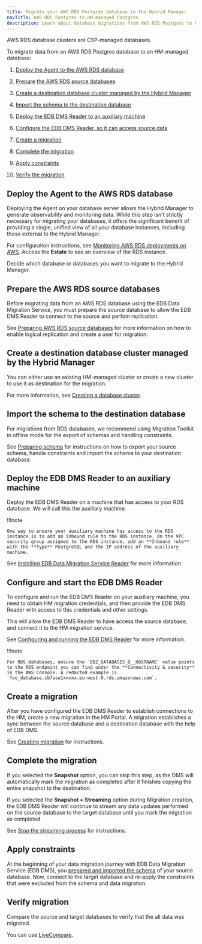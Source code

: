 ```yaml
---
title: Migrate your AWS RDS Postgres database to the Hybrid Manager
navTitle: AWS RDS Postgres to HM-managed Postgres
description: Learn about database migrations from AWS RDS Postgres to PG AI Hybrid Manager.
---
```


AWS RDS database clusters are CSP-managed databases.

To migrate data from an AWS RDS Postgres database to an HM-managed database:

1.  [Deploy the Agent to the AWS RDS database](rds_pg_to_pg.mdx#deploy-the-beacon-agent-to-the-aws-rds-database)

2.  [Prepare the AWS RDS source databases](rds_pg_to_pg.mdx#prepare-the-aws-rds-source-databases)

3.  [Create a destination database cluster managed by the Hybrid Manager](rds_pg_to_pg.mdx#create-a-destination-database-cluster-managed-by-the-hybrid-control-plane)

4.  [Import the schema to the destination database](rds_pg_to_pg.mdx#import-the-schema-to-the-destination-database)

5.  [Deploy the EDB DMS Reader to an auxiliary machine](rds_pg_to_pg.mdx#deploy-the-edb-dms-reader-to-an-auxiliary-machine)

6.  [Configure the EDB DMS Reader, so it can access source data](rds_pg_to_pg.mdx#configure-and-start-the-edb-dms-reader)

7.  [Create a migration](rds_pg_to_pg.mdx#create-a-migration)

8.  [Complete the migration](rds_pg_to_pg.mdx#complete-the-migration)

9.  [Apply constraints](rds_pg_to_pg.mdx#apply-constraints)

10. [Verify the migration](rds_pg_to_pg.mdx#verify-migration)

## Deploy the Agent to the AWS RDS database

Deploying the Agent on your database server allows the Hybrid Manager to generate observability and monitoring data. While this step isn't strictly necessary for migrating your databases, it offers the significant benefit of providing a single, unified view of all your database instances, including those external to the Hybrid Manager.

For configuration instructions, see [Monitoring AWS RDS deployments on AWS](../../monitoring/mon_ext_dbs/mon_ext_csp/rds.mdx).
Access the **Estate** to see an overview of the RDS instance.

Decide which database or databases you want to migrate to the Hybrid Manager.

## Prepare the AWS RDS source databases

Before migrating data from an AWS RDS database using the EDB Data Migration Service, you must prepare the source database to allow the EDB DMS Reader to connect to the source and perfom replication. 

See [Preparing AWS RDS source databases](../../../../migration-etl/data-migration-service/getting_started/preparing_db/preparing_rds_source_databases.mdx) for more information on how to enable logical replication and create a user for migration.

## Create a destination database cluster managed by the Hybrid Manager

You can either use an existing HM-managed cluster or create a new cluster to use it as destination for the migration.  

For more information, see [Creating a database cluster](../../../../migration-etl/data-migration-service/getting_started/create_database.mdx).

## Import the schema to the destination database

For migrations from RDS databases, we recommend using Migration Toolkit in offline mode for the export of schemas and handling constraints.

See [Preparing schema](../../../../migration-etl/data-migration-service/getting_started/prepare_schema.mdx) for instructions on how to export your source schema, handle constraints and import the schema to your destination database.

## Deploy the EDB DMS Reader to an auxiliary machine

Deploy the EDB DMS Reader on a machine that has access to your RDS database. We will call this the auxiliary machine.

!!!note

    One way to ensure your auxiliary machine has access to the RDS instance is to add an inbound rule to the RDS instance. On the VPC security group assigned to the RDS instance, add an **Inbound rule** with the **Type** PostgreSQL and the IP address of the auxiliary machine.

See [Installing EDB Data Migration Service Reader](../../../../migration-etl/data-migration-service/getting_started/config_reader.mdx) for more information.

## Configure and start the EDB DMS Reader

To configure and run the EDB DMS Reader on your auxiliary machine, you need to obtain HM migration credentials, and then provide the EDB DMS Reader with access to this credentials and other settings. 

This will allow the EDB DMS Reader to have access the source database, and connect it to the HM migration service.

See [Configuring and running the EDB DMS Reader](../../../../migration-etl/data-migration-service/getting_started/config_reader.mdx) for more information.

!!!note

    For RDS databases, ensure the `DBZ_DATABASES_0__HOSTNAME` value points to the RDS endpoint you can find under the **Connectivity & security** in the AWS Console. A redacted example is `foo_database.cb7asw1xxxxx.eu-west-0.rds.amazonaws.com`.

## Create a migration

After you have configured the EDB DMS Reader to establish connections to the HM, create a new migration in the HM Portal. A migration establishes a sync between the source database and a destination database with the help of EDB DMS.

See [Creating migration](../../../../migration-etl/data-migration-service/getting_started/create_migration.mdx) for instructions.

## Complete the migration

If you selected the **Snapshot** option, you can skip this step, as the DMS will automatically mark the migration as completed after it finishes copying the entire snapshot to the destination.

If you selected the **Snapshot + Streaming** option during Migration creation, the EDB DMS Reader will continue to stream any data updates performed on the source database to the target database until you mark the migration as completed.

See [Stop the streaming process](../../../../migration-etl/data-migration-service/getting_started/mark_completed.mdx#stop-the-streaming-process) for instructions.

## Apply constraints

At the beginning of your data migration journey with EDB Data Migration Service (EDB DMS), you [prepared and imported the schema](../../../../migration-etl/data-migration-service/getting_started/prepare_schema.mdx) of your source database. Now, connect to the target database and re-apply the constraints that were excluded from the schema and data migration.

## Verify migration

Compare the source and target databases to verify that the all data was migrated.

You can use [LiveCompare](https://www.enterprisedb.com/docs/livecompare/latest/).
